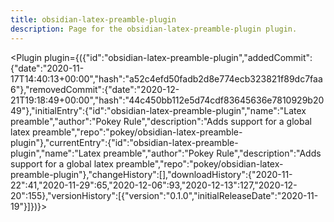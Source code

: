 ---
title: obsidian-latex-preamble-plugin
description: Page for the obsidian-latex-preamble-plugin plugin.
---


<Plugin plugin={({"id":"obsidian-latex-preamble-plugin","addedCommit":{"date":"2020-11-17T14:40:13+00:00","hash":"a52c4efd50fadb2d8e774ecb323821f89dc7faa6"},"removedCommit":{"date":"2020-12-21T19:18:49+00:00","hash":"44c450bb112e5d74cdf83645636e7810929b2049"},"initialEntry":{"id":"obsidian-latex-preamble-plugin","name":"Latex preamble","author":"Pokey Rule","description":"Adds support for a global latex preamble","repo":"pokey/obsidian-latex-preamble-plugin"},"currentEntry":{"id":"obsidian-latex-preamble-plugin","name":"Latex preamble","author":"Pokey Rule","description":"Adds support for a global latex preamble","repo":"pokey/obsidian-latex-preamble-plugin"},"changeHistory":[],"downloadHistory":{"2020-11-22":41,"2020-11-29":65,"2020-12-06":93,"2020-12-13":127,"2020-12-20":155},"versionHistory":[{"version":"0.1.0","initialReleaseDate":"2020-11-19"}]})}></Plugin>